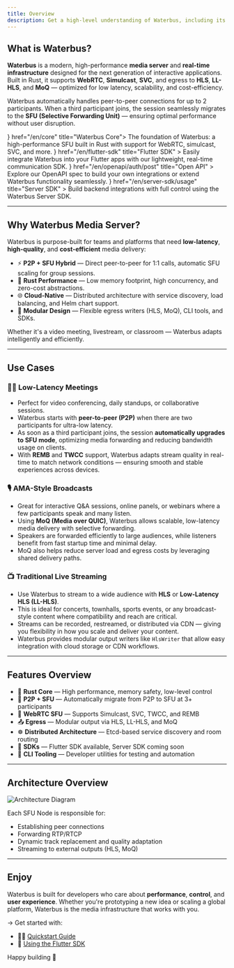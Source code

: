 ```yaml
---
title: Overview
description: Get a high-level understanding of Waterbus, including its architecture, use cases, and how it enables real-time audio/video streaming across platforms.
---
```



## What is Waterbus?

**Waterbus** is a modern, high-performance **media server** and **real-time infrastructure** designed for the next generation of interactive applications. Built in Rust, it supports **WebRTC**, **Simulcast**, **SVC**, and egress to **HLS**, **LL-HLS**, and **MoQ** — optimized for low latency, scalability, and cost-efficiency.

Waterbus automatically handles peer-to-peer connections for up to 2 participants. When a third participant joins, the session seamlessly migrates to the **SFU (Selective Forwarding Unit)** — ensuring optimal performance without user disruption.

<Cards>
  <Card icon={<Package color="#cba6f7" />} href="/en/core" title="Waterbus Core">
    The foundation of Waterbus: a high-performance SFU built in Rust with
    support for WebRTC, simulcast, SVC, and more.
  </Card>
  <Card
    icon={<Puzzle color="#89b4fa" />}
    href="/en/flutter-sdk"
    title="Flutter SDK"
  >
    Easily integrate Waterbus into your Flutter apps with our lightweight,
    real-time communication SDK.
  </Card>
  <Card
    icon={<FileCode color="#a6e3a1" />}
    href="/en/openapi/auth/post"
    title="Open API"
  >
    Explore our OpenAPI spec to build your own integrations or extend Waterbus
    functionality seamlessly.
  </Card>
    <Card
    icon={<HardDrive color="#94e2d5" />}
    href="/en/server-sdk/usage"
    title="Server SDK"
  >
    Build backend integrations with full control using the Waterbus Server SDK.
  </Card>
</Cards>

---

## Why Waterbus Media Server?

Waterbus is purpose-built for teams and platforms that need **low-latency**, **high-quality**, and **cost-efficient** media delivery:

- ⚡ **P2P + SFU Hybrid** — Direct peer-to-peer for 1:1 calls, automatic SFU scaling for group sessions.
- 🦀 **Rust Performance** — Low memory footprint, high concurrency, and zero-cost abstractions.
- 🌐 **Cloud-Native** — Distributed architecture with service discovery, load balancing, and Helm chart support.
- 🧩 **Modular Design** — Flexible egress writers (HLS, MoQ), CLI tools, and SDKs.

Whether it's a video meeting, livestream, or classroom — Waterbus adapts intelligently and efficiently.

---

## Use Cases

### 🧑‍💼 Low-Latency Meetings

- Perfect for video conferencing, daily standups, or collaborative sessions.
- Waterbus starts with **peer-to-peer (P2P)** when there are two participants for ultra-low latency.
- As soon as a third participant joins, the session **automatically upgrades to SFU mode**, optimizing media forwarding and reducing bandwidth usage on clients.
- With **REMB** and **TWCC** support, Waterbus adapts stream quality in real-time to match network conditions — ensuring smooth and stable experiences across devices.

### 🎙️ AMA-Style Broadcasts

- Great for interactive Q&A sessions, online panels, or webinars where a few participants speak and many listen.
- Using **MoQ (Media over QUIC)**, Waterbus allows scalable, low-latency media delivery with selective forwarding.
- Speakers are forwarded efficiently to large audiences, while listeners benefit from fast startup time and minimal delay.
- MoQ also helps reduce server load and egress costs by leveraging shared delivery paths.

### 📺 Traditional Live Streaming

- Use Waterbus to stream to a wide audience with **HLS** or **Low-Latency HLS (LL-HLS)**.
- This is ideal for concerts, townhalls, sports events, or any broadcast-style content where compatibility and reach are critical.
- Streams can be recorded, restreamed, or distributed via CDN — giving you flexibility in how you scale and deliver your content.
- Waterbus provides modular output writers like `HlsWriter` that allow easy integration with cloud storage or CDN workflows.

---

## Features Overview

- 🦀 **Rust Core** — High performance, memory safety, low-level control
- 🔄 **P2P + SFU** — Automatically migrate from P2P to SFU at 3+ participants
- 📡 **WebRTC SFU** — Supports Simulcast, SVC, TWCC, and REMB
- 📤 **Egress** — Modular output via HLS, LL-HLS, and MoQ
- ☸️ **Distributed Architecture** — Etcd-based service discovery and room routing
- 📱 **SDKs** — Flutter SDK available, Server SDK coming soon
- 🧪 **CLI Tooling** — Developer utilities for testing and automation

---

## Architecture Overview

<img src="/images/arch.svg" alt="Architecture Diagram" />

Each SFU Node is responsible for:

- Establishing peer connections
- Forwarding RTP/RTCP
- Dynamic track replacement and quality adaptation
- Streaming to external outputs (HLS, MoQ)

---

## Enjoy

Waterbus is built for developers who care about **performance**, **control**, and **user experience**. Whether you're prototyping a new idea or scaling a global platform, Waterbus is the media infrastructure that works with you.

→ Get started with:

- 🧑‍💻 [Quickstart Guide](/en/core/local)
- 📱 [Using the Flutter SDK](/en/flutter-sdk)

Happy building 🚀

